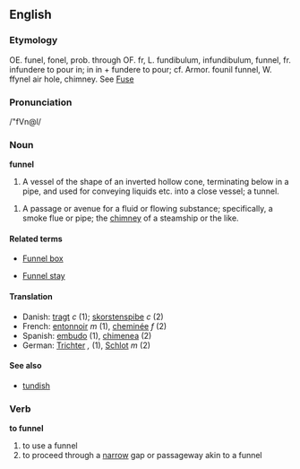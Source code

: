 ==English==
===Etymology===
OE. funel, fonel, prob. through OF. fr, L.
fundibulum, infundibulum, funnel, fr. infundere to pour in;
in in + fundere to pour; cf. Armor. founil funnel, W. ffynel
air hole, chimney. See [[Fuse]]

===Pronunciation===

/"fVn@l/

===Noun===
'''funnel'''

#A vessel of the shape of an inverted hollow cone, terminating below in a pipe, and used for conveying liquids etc. into a close vessel; a tunnel.

#A passage or avenue for a fluid or flowing substance; specifically, a smoke flue or pipe; the [[chimney]] of a steamship or the like.

====Related terms====
*[[Funnel box]] 
<!-- (Mining), an apparatus for collecting finely
   crushed ore from water. --Knight.
-->
*[[Funnel stay]]
<!-- (Naut.), one of the ropes or rods steadying a
   steamer's funnel.-->

====Translation====
*Danish: [[tragt]] ''c'' (1); [[skorstenspibe]] ''c'' (2)
*French: [[entonnoir]] ''m'' (1), [[cheminée]] ''f'' (2)
*Spanish: [[embudo]] (1), [[chimenea]] (2)
*German: [[Trichter]] '','' (1), [[Schlot]] ''m'' (2)

====See also====
*[[tundish]]

===Verb===
'''to funnel'''
#to use a funnel
#to proceed through a [[narrow]] gap or passageway akin to a funnel